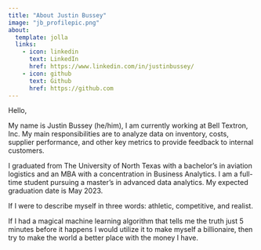 ```yaml
---
title: "About Justin Bussey"
image: "jb_profilepic.png"
about:
  template: jolla
  links:
    - icon: linkedin
      text: LinkedIn
      href: https://www.linkedin.com/in/justinbussey/
    - icon: github
      text: Github
      href: https://github.com
---
```


Hello,

My name is Justin Bussey (he/him), I am currently working at Bell Textron, Inc. My main responsibilities are to analyze data on inventory, costs, supplier performance, and other key metrics to provide feedback to internal customers.

I graduated from The University of North Texas with a bachelor's in aviation logistics and an MBA with a concentration in Business Analytics. I am a full-time student pursuing a master's in advanced data analytics. My expected graduation date is May 2023.

If I were to describe myself in three words: athletic, competitive, and realist.

If I had a magical machine learning algorithm that tells me the truth just 5 minutes before it happens I would utilize it to make myself a billionaire, then try to make the world a better place with the money I have.
